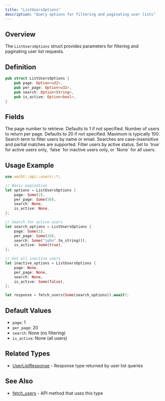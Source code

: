 ```yaml
---
title: "ListUsersOptions"
description: "Query options for filtering and paginating user lists"
---
```


## Overview

The `ListUsersOptions` struct provides parameters for filtering and paginating user list requests.

## Definition

```rust
pub struct ListUsersOptions {
    pub page: Option<u32>,
    pub per_page: Option<u32>,
    pub search: Option<String>,
    pub is_active: Option<bool>,
}
```

## Fields

<ParamField path="page" type="Option<u32>">
  The page number to retrieve. Defaults to 1 if not specified.
</ParamField>

<ParamField path="per_page" type="Option<u32>">
  Number of users to return per page. Defaults to 20 if not specified. Maximum is typically 100.
</ParamField>

<ParamField path="search" type="Option<String>">
  Search term to filter users by name or email. Searches are case-insensitive and partial matches are supported.
</ParamField>

<ParamField path="is_active" type="Option<bool>">
  Filter users by active status. Set to `true` for active users only, `false` for inactive users only, or `None` for all users.
</ParamField>

## Usage Example

```rust
use wacht::api::users::*;

// Basic pagination
let options = ListUsersOptions {
    page: Some(2),
    per_page: Some(50),
    search: None,
    is_active: None,
};

// Search for active users
let search_options = ListUsersOptions {
    page: Some(1),
    per_page: Some(20),
    search: Some("john".to_string()),
    is_active: Some(true),
};

// Get all inactive users
let inactive_options = ListUsersOptions {
    page: None,
    per_page: None,
    search: None,
    is_active: Some(false),
};

let response = fetch_users(Some(search_options)).await?;
```

## Default Values

- `page`: 1
- `per_page`: 20
- `search`: None (no filtering)
- `is_active`: None (all users)

## Related Types

- [UserListResponse](/rust-sdk/types/user-list-response) - Response type returned by user list queries

## See Also

- [fetch_users](/rust-sdk/api/fetch-users) - API method that uses this type
